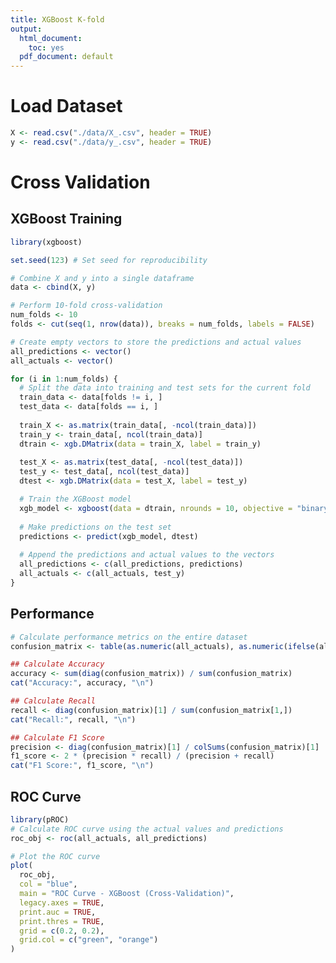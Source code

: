 ```yaml
---
title: XGBoost K-fold
output:
  html_document: 
    toc: yes
  pdf_document: default
---
```


# Load Dataset

```r
X <- read.csv("./data/X_.csv", header = TRUE)
y <- read.csv("./data/y_.csv", header = TRUE)
```

# Cross Validation 

## XGBoost Training

```r
library(xgboost)

set.seed(123) # Set seed for reproducibility

# Combine X and y into a single dataframe
data <- cbind(X, y)

# Perform 10-fold cross-validation
num_folds <- 10
folds <- cut(seq(1, nrow(data)), breaks = num_folds, labels = FALSE)

# Create empty vectors to store the predictions and actual values
all_predictions <- vector()
all_actuals <- vector()

for (i in 1:num_folds) {
  # Split the data into training and test sets for the current fold
  train_data <- data[folds != i, ]
  test_data <- data[folds == i, ]
  
  train_X <- as.matrix(train_data[, -ncol(train_data)])
  train_y <- train_data[, ncol(train_data)]
  dtrain <- xgb.DMatrix(data = train_X, label = train_y)
  
  test_X <- as.matrix(test_data[, -ncol(test_data)])
  test_y <- test_data[, ncol(test_data)]
  dtest <- xgb.DMatrix(data = test_X, label = test_y)

  # Train the XGBoost model
  xgb_model <- xgboost(data = dtrain, nrounds = 10, objective = "binary:logistic")
  
  # Make predictions on the test set
  predictions <- predict(xgb_model, dtest)
  
  # Append the predictions and actual values to the vectors
  all_predictions <- c(all_predictions, predictions)
  all_actuals <- c(all_actuals, test_y)
}
```

## Performance

```r
# Calculate performance metrics on the entire dataset
confusion_matrix <- table(as.numeric(all_actuals), as.numeric(ifelse(all_predictions > 0.5, 1, 0)))

## Calculate Accuracy
accuracy <- sum(diag(confusion_matrix)) / sum(confusion_matrix)
cat("Accuracy:", accuracy, "\n")

## Calculate Recall
recall <- diag(confusion_matrix)[1] / sum(confusion_matrix[1,])
cat("Recall:", recall, "\n")

## Calculate F1 Score
precision <- diag(confusion_matrix)[1] / colSums(confusion_matrix)[1]
f1_score <- 2 * (precision * recall) / (precision + recall)
cat("F1 Score:", f1_score, "\n")
```

## ROC Curve

```r
library(pROC)
# Calculate ROC curve using the actual values and predictions
roc_obj <- roc(all_actuals, all_predictions)

# Plot the ROC curve
plot(
  roc_obj,
  col = "blue",
  main = "ROC Curve - XGBoost (Cross-Validation)",
  legacy.axes = TRUE,
  print.auc = TRUE,
  print.thres = TRUE,
  grid = c(0.2, 0.2),
  grid.col = c("green", "orange")
)
```
